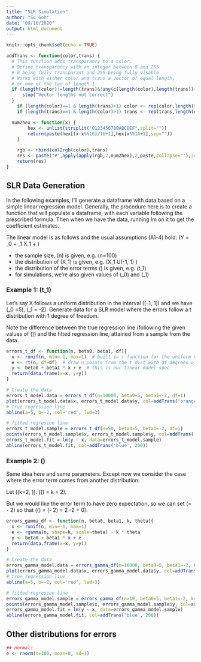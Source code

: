 ```yaml
---
title: "SLR Simulation"
author: "Su Goh"
date: "09/10/2020"
output: html_document
---
```


```r
knitr::opts_chunk$set(echo = TRUE)

addTrans <- function(color,trans) {
  # This function adds transparancy to a color.
  # Define transparancy with an integer between 0 and 255
  # 0 being fully transparant and 255 being fully visable
  # Works with either color and trans a vector of equal length,
  # or one of the two of length 1.
  if (length(color)!=length(trans)&!any(c(length(color),length(trans))==1)){ 
	  stop("Vector lengths not correct")
  }
	if (length(color)==1 & length(trans)>1) color <- rep(color,length(trans)) 
	if (length(trans)==1 & length(color)>1) trans <- rep(trans,length(color))

  num2hex <- function(x) {
	  	hex <- unlist(strsplit("0123456789ABCDEF",split=""))
		return(paste(hex[(x-x%%16)/16+1],hex[x%%16+1],sep="")) 
	}

	rgb <- rbind(col2rgb(color),trans)
	res <- paste("#",apply(apply(rgb,2,num2hex),2,paste,collapse=""),sep="") 
	return(res)
}

```

## SLR Data Generation
In the following examples, I'll generate a dataframe with data based on a simple linear regression model. Generally, the procedure here is to create a function that will populate a dataframe, with each variable following the prescribed formula. Then when we have the data, running lm on it to get the coefficient estimates.

The linear model is as follows and the usual assumptions (A1-4) hold:
\(Y = \beta_0 + \beta_1 X_1 + \epsilon\)

  * the sample size, \(n\) is given, e.g. \(n=100\)
  * the distribution of \(X_1\) is given, e.g. \(X_1 \sim U(-1, 1) \)
  * the distribution of the error terms \(\epsilon\) is given, e.g. \(\epsilon \sim t_1\)
  * for simulations, we're also given values of \(\beta_0\) and \(\beta_1\)
  
### Example 1:  \(\epsilon \sim t_1\)
Let's say X follows a uniform distribution in the interval \([-1, 1]\) and we have \(\beta_0 =5\), \(\beta_1 = -2\). Generate data for a SLR model where the errors follow a t distribution with 1 degree of freedom.

Note the difference between the true regression line (following the given values of \(\beta\)) and the fitted regression line, attained from a sample from the data.

```r
errors_t_df <- function(n, beta0, beta1, df){
  x <- runif(n, min=-1, max=1)  # built in r function for the uniform distribution
  e <- rt(n, df=df)  # draw n points from the t dist with df degrees of freedom
  y <- beta0 + beta1 * x + e  # this is our linear model spec
  return(data.frame(x=x, y=y))
}

# Create the data
errors_t_model.data = errors_t_df(n=10000, beta0=5, beta1=-2, df=1)
plot(errors_t_model.data$x, errors_t_model.data$y, col=addTrans('orange', 30), ylim=c(-5,20))
# true regression line
abline(a=5, b=-2, col='red', lwd=3)

# fitted regresion line
errors_t_model.sample = errors_t_df(n=50, beta0=5, beta1=-2, df=1)
points(errors_t_model.sample$x, errors_t_model.sample$y, col=addTrans('blue', 200))
errors_t_model.fit = lm(y ~ x, data=errors_t_model.sample)
abline(errors_t_model.fit, col=addTrans('blue', 200))
```


### Example 2:  \(\epsilon \sim \text{Gamma}\)
Same idea here and same parameters. Except now we consider the case where the error term comes from another distribution:

Let \(\eta \sim \Gamma(k=2, \theta=1)\). \(\mathbb{E}(\eta) = k \cdot \theta = 2\).

But we would like the error term to have zero expectation, so we can set \(\epsilon = \eta - 2\) so that \(\mathbb{E}(\epsilon) = \mathbb{E}(\eta - 2) = 2 -2 = 0\).

```r
errors_gamma_df <- function(n, beta0, beta1, k, theta){
  x <- runif(n, min=-1, max=1)  
  e <- rgamma(n, shape=k, scale=theta) - k * theta
  y <- beta0 + beta1 * x + e  
  return(data.frame(x=x, y=y))
}

# Create the data
errors_gamma_model.data = errors_gamma_df(n=10000, beta0=5, beta1=-2, k=2, theta=1)
plot(errors_gamma_model.data$x, errors_gamma_model.data$y, col=addTrans('orange', 30))
# true regression line
abline(a=5, b=-2, col='red', lwd=3)

# fitted regresion line
errors_gamma_model.sample = errors_gamma_df(n=10, beta0=5, beta1=-2, k=2, theta=1)
points(errors_gamma_model.sample$x, errors_gamma_model.sample$y, col=addTrans('blue', 200))
errors_gamma_model.fit = lm(y ~ x, data=errors_gamma_model.sample)
abline(errors_gamma_model.fit, col=addTrans('blue', 200))
```

## Other distributions for errors
```r
## normal:
e <- rnorm(n=100, mean=0, sd=1)
```

